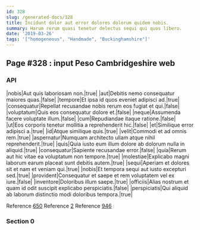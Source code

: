 ```yaml
---
id: 328
slug: /generated-docs/328
title: Incidunt dolor aut error dolores dolorum quidem nobis.
summary: Harum rerum quasi tenetur delectus sequi qui quos libero.
date: '2019-03-26'
tags: '["homogeneous", "Handmade", "Buckinghamshire"]'
---
```


## Page #328 : input Peso Cambridgeshire web
### API

|nobis|Aut quis laboriosam non.|true|
|aut|Debitis nemo consequatur maiores quas.|false|
|tempore|Et ipsa id quos eveniet adipisci ad.|true|
|consequatur|Repellat recusandae nobis rerum eos fugiat et qui.|false|
|voluptatum|Quis eos consequatur dolore et.|false|
|neque|Assumenda facere voluptate illum.|false|
|cum|Repudiandae itaque ratione.|false|
|ut|Eos corporis tenetur mollitia a reprehenderit hic.|false|
|et|Similique error adipisci a.|true|
|id|Atque similique quis.|true|
|velit|Commodi et ad omnis rem.|true|
|aspernatur|Numquam architecto ullam atque nihil reprehenderit.|true|
|quis|Quia iusto eum illum dolore ab dolorum nulla in aliquid.|true|
|consequatur|Sapiente recusandae error.|false|
|quia|Rerum aut hic vitae ea voluptatum non tempore.|true|
|molestiae|Explicabo magni laborum earum placeat sunt debitis autem.|true|
|sequi|Aperiam et dolores sit et nam et veniam qui.|true|
|nobis|Et tempora sequi aut iusto excepturi sed.|true|
|provident|Consequatur et saepe et rem voluptatem vel ex iure.|false|
|inventore|Doloribus illum saepe.|true|
|officiis|Alias nostrum et quam id odit suscipit explicabo perspiciatis.|false|
|perspiciatis|Qui aliquid ab laborum distinctio modi doloribus tempora.|true|

Reference [650](/generated-docs/650)
Reference [2](/generated-docs/2)
Reference [946](/generated-docs/946)


### Section 0

